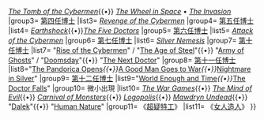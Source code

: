 {{Navbox
|name = Cybermen stories
|title=[[Cyberman]]電視故事
|group1= [[第一任博士]]
|list1= ''[[The Tenth Planet]]'' 
|group2= [[第二任博士]]
|list2= ''[[The Moonbase]]''{{•}} ''[[The Tomb of the Cybermen]]''{{•}} ''[[The Wheel in Space]]'' • ''[[The Invasion (Doctor Who)|The Invasion]]''
|group3= [[第四任博士]]
|list3= ''[[Revenge of the Cybermen]]''
|group4= [[第五任博士]]
|list4= ''[[Earthshock]]''{{•}}''[[The Five Doctors]]''
|group5= [[第六任博士]]
|list5= ''[[Attack of the Cybermen]]''
|group6= [[第七任博士]]
|list6= ''[[Silver Nemesis]]''
|group7= [[第十任博士]]<!--NOTE:Single episodes have quotes, not italics-->
|list7= "[[Rise of the Cybermen]]" / "[[The Age of Steel]]"{{•}} "[[Army of Ghosts]]" / "[[Doomsday (Doctor Who)|Doomsday]]"{{•}} "[[The Next Doctor]]"
|group8= [[第十一任博士]]<!--NOTE:Single episodes have quotes, not italics-->
|list8="[[The Pandorica Opens]]''{{•}} ''[[A Good Man Goes to War]]''{{•}} ''[[Nightmare in Silver]]"
|group9= [[第十二任博士]]
|list9="[[World Enough and Time]]''{{•}} ''[[The Doctor Falls]]"
|group10= 微小出現
|list10= ''[[The War Games]]''{{•}} ''[[The Mind of Evil]]''{{•}} ''[[Carnival of Monsters]]''{{•}} ''[[Logopolis]]''{{•}} ''[[Mawdryn Undead]]''{{•}} "[[Dalek (Doctor Who episode)|Dalek]]"{{•}} "[[Human Nature (Doctor Who episode)|Human Nature]]"
|group11= 《[[超疑特工]]》
|list11= 《[[女人造人]]》
}}<noinclude>
[[Category:Doctor Who navbox templates|{{PAGENAME}}]]
[[Category:Torchwood templates|{{PAGENAME}}]]
</noinclude>